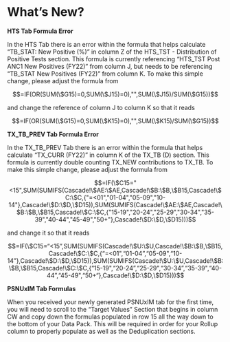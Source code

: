 
What's New?
===========

**HTS Tab Formula Error**

In the HTS Tab there is an error within the formula that helps calculate “TB_STAT: New Positive (%)” in column Z of the HTS_TST - Distribution of Positive Tests section. This formula is currently referencing “HTS_TST Post ANC1 New Positives (FY22)” from column J, but needs to be referencing “TB_STAT New Positives (FY22)” from column K. To make this simple change, please adjust the formula from

$$=IF(OR(SUM(\$G15)=0,SUM(\$J15)=0),"",SUM(\$J15)/SUM(\$G15))$$

and change the reference of column J to column K so that it reads 

$$=IF(OR(SUM(\$G15)=0,SUM(\$K15)=0),"",SUM(\$K15)/SUM(\$G15))$$ 


**TX_TB_PREV Tab Formula Error**

In the TX_TB_PREV Tab there is an error within the formula that helps calculate “TX_CURR (FY22)” in column K of the TX_TB (D) section. This formula is currently double counting TX_NEW contributions to TX_TB. To make this simple change, please adjust the formula from

$$=IF(\$C15="<15",SUM(SUMIFS(Cascade!\$AE:\$AE,Cascade!\$B:\$B,\$B15,Cascade!\$C:\$C,{"=<01","01-04","05-09","10-14"},Cascade!\$D:\$D,\$D15)),SUM(SUMIFS(Cascade!\$AE:\$AE,Cascade!\$B:\$B,\$B15,Cascade!\$C:\$C,{"15-19","20-24","25-29","30-34","35-39","40-44","45-49","50+"},Cascade!\$D:\$D,\$D15)))$$

and change it so that it reads 

$$=IF(\$C15=“<15”,SUM(SUMIFS(Cascade!\$U:\$U,Cascade!\$B:\$B,\$B15,Cascade!\$C:\$C,{“=<01",“01-04”,“05-09",“10-14”},Cascade!\$D:\$D,\$D15)),SUM(SUMIFS(Cascade!\$U:\$U,Cascade!\$B:\$B,\$B15,Cascade!\$C:\$C,{“15-19",“20-24”,“25-29",“30-34”,“35-39",“40-44”,“45-49",“50+“},Cascade!\$D:\$D,\$D15)))$$


**PSNUxIM Tab Formulas**

When you received your newly generated PSNUxIM tab for the first time, you will need to scroll to the “Target Values” Section that begins in column CW and copy down the formulas populated in row 15 all the way down to the bottom of your Data Pack. This will be required in order for your Rollup column to properly populate as well as the Deduplication sections.
